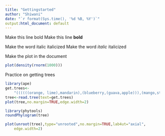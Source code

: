 ---
title: "Gettingstarted"
author: "Shiwani"
date: "`r format(Sys.time(), '%d %B, %Y')`"
output:html_document: default
---
  
Make this line bold
Make this line **bold**

Make the word italic italicized
Make the word *italic* italicized

Make the plot in the document
```{r}
plot(density(rnorm(1000)))
```

Practice on getting trees
```{r}
library(ape)
get.trees<-
    "((((((orange, lime),mandarin),(blueberry,(guava,apple))),(mango,starfruit)),litchi),grapes);"
tree<-read.tree(text=get.trees)
plot(tree,no.margin=TRUE,edge.width=2)
```

```{r}
library(phytools)
roundPhylogram(tree)
```
```{r}
plot(unroot(tree),type="unrooted",no.margin=TRUE,lab4ut="axial",
    edge.width=2)
```
    
